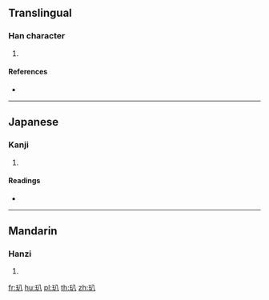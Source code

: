 {{character info/new}}
==Translingual==

===Han character===
{{Han char|rn=96|rad=玉|as=02|sn=6|four=|canj=MGC,XXMGC|ids=⿰𤣩八}}

# {{defn|Han|sort=玉02}}

====References====
* {{Han ref|kx=0727.100|dkj=20833|dj=1139.060|hdz=21101.090|uh=7390|ud=29584}}

----

==Japanese==

===Kanji===
{{ja-kanji|grade=|rs=玉02}}

# {{defn|lang=ja|sort=玉02}}

====Readings====
* {{ja-readings|on=[[はつ]] (hatsu), [[はち]] (hachi)|kun=}}

----

==Mandarin==

===Hanzi===
{{cmn-hanzi|pin=[[bā]] ([[ba1]])|wg=pa<sup>1</sup>}}

# {{defn|lang=cmn|sort=玉02}}

[[fr:玐]]
[[hu:玐]]
[[pl:玐]]
[[th:玐]]
[[zh:玐]]